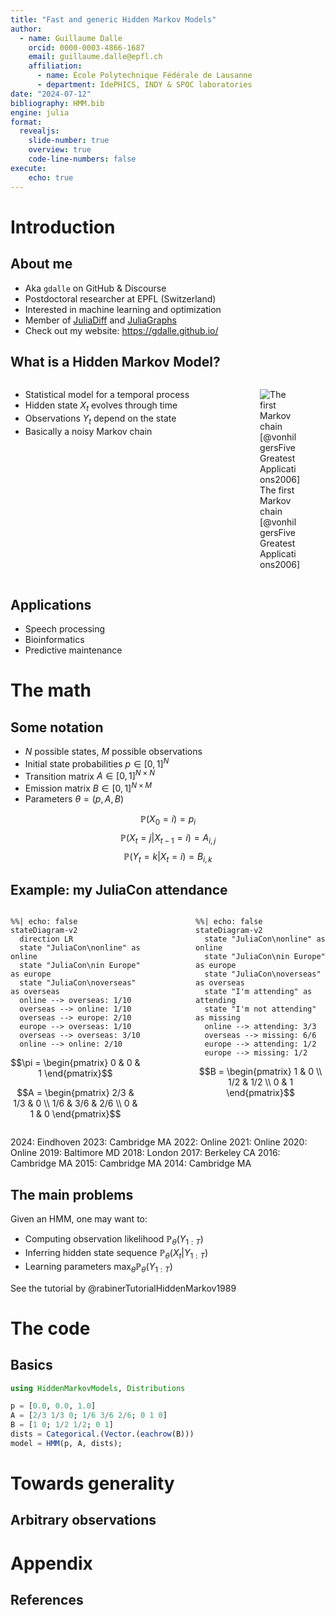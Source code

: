 ```yaml
---
title: "Fast and generic Hidden Markov Models"
author:
  - name: Guillaume Dalle
    orcid: 0000-0003-4866-1687
    email: guillaume.dalle@epfl.ch
    affiliation: 
      - name: École Polytechnique Fédérale de Lausanne
      - department: IdePHICS, INDY & SPOC laboratories
date: "2024-07-12"
bibliography: HMM.bib
engine: julia
format:
  revealjs:
    slide-number: true
    overview: true
    code-line-numbers: false
execute:
    echo: true
---
```


# Introduction

## About me

- Aka `gdalle` on GitHub & Discourse
- Postdoctoral researcher at EPFL (Switzerland)
- Interested in machine learning and optimization
- Member of [JuliaDiff](https://juliadiff.org/) and [JuliaGraphs](https://juliagraphs.org/)
- Check out my website: <https://gdalle.github.io/>

## What is a Hidden Markov Model?

:::: {.columns}

::: {.column width=70%}
- Statistical model for a temporal process
- Hidden state $X_t$ evolves through time
- Observations $Y_t$ depend on the state
- Basically a noisy Markov chain
:::

::: {.column width="30%"}
![The first Markov chain [@vonhilgersFiveGreatestApplications2006]](./images/eugene_oneguin.png)
:::

::::

## Applications

- Speech processing
- Bioinformatics
- Predictive maintenance

# The math

## Some notation

- $N$ possible states, $M$ possible observations
- Initial state probabilities $p \in [0, 1]^{N}$
- Transition matrix $A \in [0, 1]^{N \times N}$
- Emission matrix $B \in [0, 1]^{N \times M}$
- Parameters $\theta = (p, A, B)$

$$\mathbb{P}(X_0 = i) = p_i$$
$$\mathbb{P}(X_{t} = j | X_{t-1} = i) = A_{i,j}$$
$$\mathbb{P}(Y_{t} = k | X_t = i) = B_{i,k}$$

## Example: my JuliaCon attendance

:::: {.columns}

::: {.column width="45%"}
```mermaid
%%| echo: false
stateDiagram-v2
  direction LR
  state "JuliaCon\nonline" as online
  state "JuliaCon\nin Europe" as europe
  state "JuliaCon\noverseas" as overseas
  online --> overseas: 1/10
  overseas --> online: 1/10
  overseas --> europe: 2/10
  europe --> overseas: 1/10
  overseas --> overseas: 3/10
  online --> online: 2/10
```

$$\pi = \begin{pmatrix} 0 & 0 & 1 \end{pmatrix}$$

$$A = \begin{pmatrix} 2/3 & 1/3 & 0 \\ 1/6 & 3/6 & 2/6 \\ 0 & 1 & 0 \end{pmatrix}$$
:::

::: {.column width="10%"}
:::

::: {.column width="45%"}
```mermaid
%%| echo: false
stateDiagram-v2
  state "JuliaCon\nonline" as online
  state "JuliaCon\nin Europe" as europe
  state "JuliaCon\noverseas" as overseas
  state "I'm attending" as attending
  state "I'm not attending" as missing
  online --> attending: 3/3
  overseas --> missing: 6/6
  europe --> attending: 1/2
  europe --> missing: 1/2
```

$$B = \begin{pmatrix} 1 & 0 \\ 1/2 & 1/2 \\ 0 & 1 \end{pmatrix}$$
:::

::::

::: {.notes}
2024: Eindhoven
2023: Cambridge MA
2022: Online
2021: Online
2020: Online
2019: Baltimore MD
2018: London
2017: Berkeley CA
2016: Cambridge MA
2015: Cambridge MA
2014: Cambridge MA
:::

## The main problems

Given an HMM, one may want to:

- Computing observation likelihood $\mathbb{P}_\theta(Y_{1:T})$
- Inferring hidden state sequence $\mathbb{P}_\theta(X_{t} | Y_{1:T})$
- Learning parameters $\max_\theta \mathbb{P}_\theta(Y_{1:T})$

See the tutorial by @rabinerTutorialHiddenMarkov1989

# The code

## Basics

```julia
using HiddenMarkovModels, Distributions

p = [0.0, 0.0, 1.0]
A = [2/3 1/3 0; 1/6 3/6 2/6; 0 1 0]
B = [1 0; 1/2 1/2; 0 1]
dists = Categorical.(Vector.(eachrow(B)))
model = HMM(p, A, dists);
```

# Towards generality

## Arbitrary observations

# Appendix

## References

::: {#refs}
:::